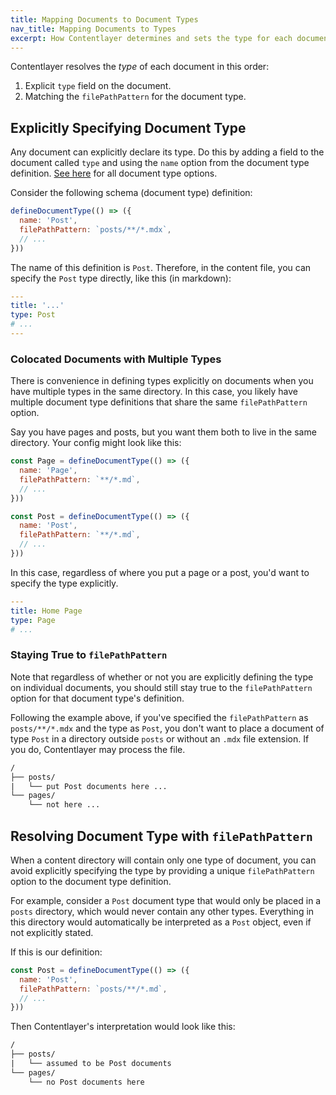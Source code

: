 ```yaml
---
title: Mapping Documents to Document Types
nav_title: Mapping Documents to Types
excerpt: How Contentlayer determines and sets the type for each document.
---
```


Contentlayer resolves the _type_ of each document in this order:

1. Explicit `type` field on the document.
1. Matching the `filePathPattern` for the document type.

## Explicitly Specifying Document Type

Any document can explicitly declare its type. Do this by adding a field to the document called `type` and using the `name` option from the document type definition. [See here](/docs/reference/source-files/define-document-type) for all document type options.

Consider the following schema (document type) definition:

```js
defineDocumentType(() => ({
  name: 'Post',
  filePathPattern: `posts/**/*.mdx`,
  // ...
}))
```

The name of this definition is `Post`. Therefore, in the content file, you can specify the `Post` type directly, like this (in markdown):

```yaml
---
title: '...'
type: Post
# ...
---
```

### Colocated Documents with Multiple Types

There is convenience in defining types explicitly on documents when you have multiple types in the same directory. In this case, you likely have multiple document type definitions that share the same `filePathPattern` option.

Say you have pages and posts, but you want them both to live in the same directory. Your config might look like this:

```js
const Page = defineDocumentType(() => ({
  name: 'Page',
  filePathPattern: `**/*.md`,
  // ...
}))

const Post = defineDocumentType(() => ({
  name: 'Post',
  filePathPattern: `**/*.md`,
  // ...
}))
```

In this case, regardless of where you put a page or a post, you'd want to specify the type explicitly.

```yaml
---
title: Home Page
type: Page
# ...
```

### Staying True to `filePathPattern`

Note that regardless of whether or not you are explicitly defining the type on individual documents, you should still stay true to the `filePathPattern` option for that document type's definition.

Following the example above, if you've specified the `filePathPattern` as `posts/**/*.mdx` and the type as `Post`, you don't want to place a document of type `Post` in a directory outside `posts` or without an `.mdx` file extension. If you do, Contentlayer may process the file.

```txt
/
├── posts/
|   └── put Post documents here ...
└── pages/
    └── not here ...
```

## Resolving Document Type with `filePathPattern`

When a content directory will contain only one type of document, you can avoid explicitly specifying the type by providing a unique `filePathPattern` option to the document type definition.

For example, consider a `Post` document type that would only be placed in a `posts` directory, which would never contain any other types. Everything in this directory would automatically be interpreted as a `Post` object, even if not explicitly stated.

If this is our definition:

```js
const Post = defineDocumentType(() => ({
  name: 'Post',
  filePathPattern: `posts/**/*.md`,
  // ...
}))
```

Then Contentlayer's interpretation would look like this:

```txt
/
├── posts/
|   └── assumed to be Post documents
└── pages/
    └── no Post documents here
```
